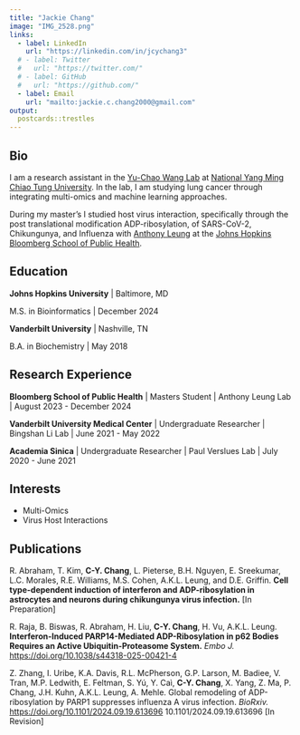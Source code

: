 ```yaml
---
title: "Jackie Chang"
image: "IMG_2528.png"
links:
  - label: LinkedIn
    url: "https://linkedin.com/in/jcychang3"
  # - label: Twitter
  #   url: "https://twitter.com/"
  # - label: GitHub
  #   url: "https://github.com/"
  - label: Email
    url: "mailto:jackie.c.chang2000@gmail.com"
output:
  postcards::trestles
---
```

 
## Bio

I am a research assistant in the [Yu-Chao Wang Lab](https://yuchao.web.nycu.edu.tw/) at [National Yang Ming Chiao Tung University](https://www.nycu.edu.tw/nycu/ch/index). In the lab, I am studying lung cancer through integrating multi-omics and machine learning approaches.

During my master's I studied host virus interaction, specifically through the post translational modification ADP-ribosylation, of SARS-CoV-2, Chikungunya, and Influenza with [Anthony Leung](https://publichealth.jhu.edu/faculty/2498/anthony-k-l-leung) at the [Johns Hopkins Bloomberg School of Public Health](https://publichealth.jhu.edu/).


## Education

**Johns Hopkins University** | Baltimore, MD

M.S. in Bioinformatics | December 2024

**Vanderbilt University** | Nashville, TN

B.A. in Biochemistry | May 2018

## Research Experience

**Bloomberg School of Public Health** | Masters Student | Anthony Leung Lab | August 2023 - December 2024

**Vanderbilt University Medical Center** | Undergraduate Researcher | Bingshan Li Lab | June 2021 - May 2022

**Academia Sinica** | Undergraduate Researcher | Paul Verslues Lab | July 2020 - June 2021

## Interests

- Multi-Omics
- Virus Host Interactions

## Publications

R. Abraham, T. Kim, **C-Y. Chang**, L. Pieterse, B.H. Nguyen, E. Sreekumar, L.C. Morales, R.E. Williams, M.S. Cohen, A.K.L. Leung, and D.E. Griffin. **Cell type-dependent induction of interferon and ADP-ribosylation in astrocytes and neurons during chikungunya virus infection.** [In Preparation]

R. Raja, B. Biswas, R. Abraham, H. Liu, **C-Y. Chang**, H. Vu, A.K.L. Leung. **Interferon-Induced PARP14-Mediated ADP-Ribosylation in p62 Bodies Requires an Active Ubiquitin-Proteasome System.** *Embo J.* [https://doi.org/10.1038/s44318-025-00421-4](https://doi.org/10.1038/s44318-025-00421-4)

Z. Zhang, I. Uribe, K.A. Davis, R.L. McPherson, G.P. Larson, M. Badiee, V. Tran, M.P. Ledwith, E. Feltman, S. Yú, Y. Caì, **C-Y. Chang**, X. Yang, Z. Ma, P. Chang, J.H. Kuhn,  A.K.L. Leung, A. Mehle. Global remodeling of ADP-ribosylation by PARP1 suppresses influenza A virus infection. *BioRxiv.* [https://doi.org/10.1101/2024.09.19.613696](https://doi.org/10.1101/2024.09.19.613696) 10.1101/2024.09.19.613696 [In Revision]
